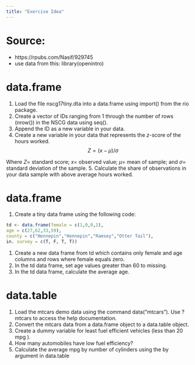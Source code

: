 ```yaml
---
title: "Exercise Idea"
---
```



# Source:
+ https://rpubs.com/Nasif/929745
+ use data from this: library(openintro)


# data.frame 

1. Load the file nscg17tiny.dta into a data.frame using import() from the rio package.
2. Create a vector of IDs ranging from 1 through the number of rows (nrow()) in the NSCG data using seq().
3. Append the ID as a new variable in your data.
4. Create a new variable in your data that represents the $z$-score of the hours worked.
$$
Z=(x-\mu) / \sigma
$$

Where $Z=$ standard score; $x=$ observed value; $\mu=$ mean of sample; and $\sigma=$ standard deviation of the sample.
5. Calculate the share of observations in your data sample with above average hours worked.


# data.frame

1. Create a tiny data frame using the following code:

```r
td <- data.frame(female = c(1,0,0,1),
age = c(27,62,33,59),
county = c("Hennepin","Hennepin","Ramsey","Otter Tail"),
in. survey = c(T, F, T, T))
```

1. Create a new data frame from td which contains only female and age columns and rows where female equals zero.
2. In the td data frame, set age values greater than 60 to missing.
3. In the td data frame, calculate the average age.



# data.table

1. Load the mtcars demo data using the command data("mtcars"). Use ?mtcars to access the help documentation.
2. Convert the mtcars data from a data.frame object to a data.table object.
3. Create a dummy variable for least fuel efficient vehicles (less than 20 mpg ).
4. How many automobiles have low fuel efficiency?
5. Calculate the average mpg by number of cylinders using the by argument in data.table
